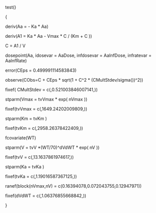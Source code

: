  test()  
  { 
  deriv(Aa = - Ka * Aa)
  deriv(A1 = Ka * Aa - Vmax * C / (Km  + C ))

  C = A1 / V
  dosepoint(Aa, idosevar = AaDose, infdosevar = AaInfDose, infratevar =  AaInfRate)
  error(CEps = 0.499991114583843) 
  observe(CObs=C + CEps * sqrt(1 + C^2 * (CMultStdev/sigma())^2)) 
  fixef( CMultStdev = c(,0.521003846007141,))
  stparm(Vmax = tvVmax * exp( nVmax ))
  fixef(tvVmax = c(,1649.24202009809,))  
  stparm(Km = tvKm )
  fixef(tvKm = c(,2958.26378422409,))  
  fcovariate(WT)
  stparm(V = tvV *(WT/70)^dVdWT * exp( nV ))
  fixef(tvV = c(,13.1637861974617,)) 
  stparm(Ka = tvKa )
  fixef(tvKa = c(,1.19016587367125,))   


  ranef(block(nVmax,nV) = c(0.16394078,0.072043755,0.12947971))
  fixef(dVdWT = c(,1.06376855668842,)) 
  }